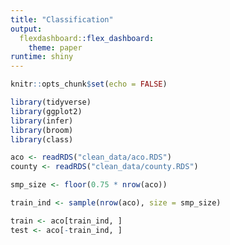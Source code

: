 ```yaml
---
title: "Classification"
output: 
  flexdashboard::flex_dashboard:
    theme: paper
runtime: shiny
---
```


```r
knitr::opts_chunk$set(echo = FALSE)

library(tidyverse)
library(ggplot2)
library(infer)
library(broom)
library(class)

aco <- readRDS("clean_data/aco.RDS")
county <- readRDS("clean_data/county.RDS")
```

```r
smp_size <- floor(0.75 * nrow(aco))

train_ind <- sample(nrow(aco), size = smp_size)

train <- aco[train_ind, ]
test <- aco[-train_ind, ]
```

